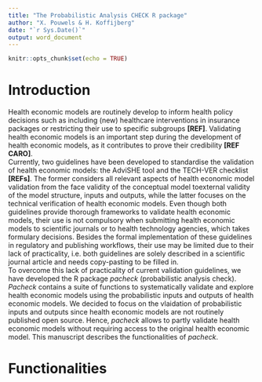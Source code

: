 ```yaml
---
title: "The Probabilistic Analysis CHECK R package"
author: "X. Pouwels & H. Koffijberg"
date: "`r Sys.Date()`"
output: word_document
---
```


```r
knitr::opts_chunk$set(echo = TRUE)
```

# Introduction
Health economic models are routinely develop to inform health policy decisions such as including (new) healthcare interventions in insurance packages or restricting their use to specific subgroups **[REF]**. Validating health economic models is an important step during the development of health economic models, as it contributes to prove their credibility **[REF CARO]**.\
Currently, two guidelines have been developed to standardise the validation of health economic models: the AdviSHE tool and the TECH-VER checklist **[REFs]**. The former considers all relevant aspects of health economic model validation from the face validity of the conceptual model toexternal validity of the model structure, inputs and outputs, while the latter focuses on the technical verification of health economic models. Even though both guidelines provide thorough frameworks to validate health economic models, their use is not compulsory when submitting health economic models to scientific journals or to health technology agencies, which takes formulary decisions. Besides the formal implementation of these guidelines in regulatory and publishing workflows, their use may be limited due to their lack of practicality, i.e. both guidelines are solely described in a scientific journal article and needs copy-pasting to be filled in.\
To overcome this lack of practicality of current validation guidelines, we have developed the R package *pacheck*  (probabilistic analysis check). *Pacheck* contains a suite of functions to systematically validate and explore health economic models using the probabilistic inputs and outputs of health economic models. We decided to focus on the vlaidation of probabilistic inputs and outputs since health economic models are not routinely published open source. Hence, *pacheck* allows to partly validate health economic models without requiring access to the original health economic model. This manuscript describes the functionalities of *pacheck*.\

# Functionalities

